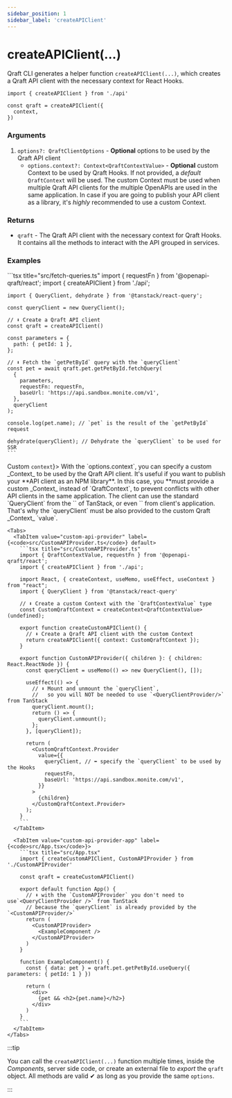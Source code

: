 ```yaml
---
sidebar_position: 1
sidebar_label: 'createAPIClient'
---
```



# createAPIClient(...)

Qraft CLI generates a helper function `createAPIClient(...)`, which creates a Qraft API client with
the necessary context for React Hooks.

```tsx
import { createAPIClient } from './api'

const qraft = createAPIClient({
  context,
})
```

### Arguments
1. `options?: QraftClientOptions` - **Optional** options to be used by the Qraft API client
   - `options.context?: Context<QraftContextValue>` - **Optional** custom Context to be used by Qraft Hooks.
     If not provided, a _default_ `QraftContext` will be used. The custom Context must be used
     when multiple Qraft API clients for the multiple OpenAPIs are used in the same application.
     In case if you are going to publish your API client as a library, it's _highly_ recommended to use a custom Context.

### Returns
- `qraft` - The Qraft API client with the necessary context for Qraft Hooks.
  It contains all the methods to interact with the API grouped in services.

### Examples

<Tabs>
  <TabItem value="basic" label="Basic" default>
    ```tsx title="src/fetch-queries.ts"
    import { requestFn } from '@openapi-qraft/react';
    import { createAPIClient } from './api';

    import { QueryClient, dehydrate } from '@tanstack/react-query';

    const queryClient = new QueryClient();

    // ⬇︎ Create a Qraft API client
    const qraft = createAPIClient()

    const parameters = {
      path: { petId: 1 },
    };

    // ⬇︎ Fetch the `getPetById` query with the `queryClient`
    const pet = await qraft.pet.getPetById.fetchQuery(
      {
        parameters,
        requestFn: requestFn,
        baseUrl: 'https://api.sandbox.monite.com/v1',
      },
      queryClient
    );

    console.log(pet.name); // `pet` is the result of the `getPetById` request

    dehydrate(queryClient); // Dehydrate the `queryClient` to be used for SSR
    ```
  </TabItem>
  <TabItem value="custom-provider" label={<span style={{verticalAlign: 'middle'}}>Custom <code>context</code></span>}>
    With the `options.context`, you can specify a custom _Context_ to be used by the Qraft API client.
    It's useful if you want to publish your **API client as an NPM library**. In this case, you **must provide
    a custom _Context_ instead of `QraftContext`, to prevent conflicts with other API clients in the same application.
    The client can use the standard `QueryClient` from the `<QueryClientProvider/>` of TanStack,
    or even `<QraftContext/>` from client's application. That's why the `queryClient` must be also provided
    to the custom Qraft _Context_ `value`.

    <Tabs>
      <TabItem value="custom-api-provider" label={<code>src/CustomAPIProvider.ts</code>} default>
        ```tsx title="src/CustomAPIProvider.ts"
        import { QraftContextValue, requestFn } from '@openapi-qraft/react';
        import { createAPIClient } from './api';

        import React, { createContext, useMemo, useEffect, useContext } from "react";
        import { QueryClient } from '@tanstack/react-query'

        // ⬇︎ Create a custom Context with the `QraftContextValue` type
        const CustomQraftContext = createContext<QraftContextValue>(undefined);

        export function createCustomAPIClient() {
          // ⬇︎ Create a Qraft API client with the custom Context
          return createAPIClient({ context: CustomQraftContext });
        }

        export function CustomAPIProvider({ children }: { children: React.ReactNode }) {
          const queryClient = useMemo(() => new QueryClient(), []);

          useEffect(() => {
            // ⬇︎ Mount and unmount the `queryClient`,
            //   so you will NOT be needed to use `<QueryClientProvider/>` from TanStack
            queryClient.mount();
            return () => {
              queryClient.unmount();
            };
          }, [queryClient]);

          return (
            <CustomQraftContext.Provider
              value={{
                queryClient, // ⬅︎ specify the `queryClient` to be used by the Hooks
                requestFn,
                baseUrl: 'https://api.sandbox.monite.com/v1',
              }}
            >
              {children}
            </CustomQraftContext.Provider>
          );
        }
        ```
      </TabItem>

      <TabItem value="custom-api-provider-app" label={<code>src/App.tsx</code>}>
        ```tsx title="src/App.tsx"
        import { createCustomAPIClient, CustomAPIProvider } from './CustomAPIProvider'

        const qraft = createCustomAPIClient()

        export default function App() {
          // ⬇︎ with the `CustomAPIProvider` you don't need to use`<QueryClientProvider />` from TanStack
          // because the `queryClient` is already provided by the `<CustomAPIProvider/>`
          return (
            <CustomAPIProvider>
              <ExampleComponent />
            </CustomAPIProvider>
          )
        }

        function ExampleComponent() {
          const { data: pet } = qraft.pet.getPetById.useQuery({ parameters: { petId: 1 } })

          return (
            <div>
              {pet && <h2>{pet.name}</h2>}
            </div>
          )
        }
        ```
      </TabItem>
    </Tabs>
  </TabItem>
</Tabs>

:::tip

You can call the `createAPIClient(...)` function multiple times, inside the _Components_,
server side code, or create an external file to _export_ the `qraft` object. All methods are valid ✔︎
as long as you provide the same `options`.

:::
